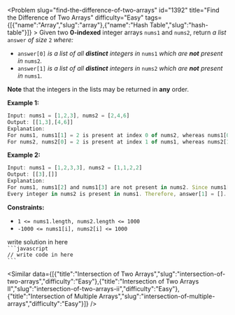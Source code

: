 
<Problem slug="find-the-difference-of-two-arrays" id="1392" title="Find the Difference of Two Arrays" difficulty="Easy" tags={[{"name":"Array","slug":"array"},{"name":"Hash Table","slug":"hash-table"}]} >
    Given two **0-indexed** integer arrays `nums1` and `nums2`, return _a list_ `answer` _of size_ `2` _where:_

*   `answer[0]` _is a list of all **distinct** integers in_ `nums1` _which are **not** present in_ `nums2`_._
*   `answer[1]` _is a list of all **distinct** integers in_ `nums2` _which are **not** present in_ `nums1`.

**Note** that the integers in the lists may be returned in **any** order.

**Example 1:**

```javascript 
Input: nums1 = [1,2,3], nums2 = [2,4,6]
Output: [[1,3],[4,6]]
Explanation:
For nums1, nums1[1] = 2 is present at index 0 of nums2, whereas nums1[0] = 1 and nums1[2] = 3 are not present in nums2. Therefore, answer[0] = [1,3].
For nums2, nums2[0] = 2 is present at index 1 of nums1, whereas nums2[1] = 4 and nums2[2] = 6 are not present in nums2. Therefore, answer[1] = [4,6].
```

**Example 2:**

```javascript 
Input: nums1 = [1,2,3,3], nums2 = [1,1,2,2]
Output: [[3],[]]
Explanation:
For nums1, nums1[2] and nums1[3] are not present in nums2. Since nums1[2] == nums1[3], their value is only included once and answer[0] = [3].
Every integer in nums2 is present in nums1. Therefore, answer[1] = [].

```

**Constraints:**

*   `1 <= nums1.length, nums2.length <= 1000`
*   `-1000 <= nums1[i], nums2[i] <= 1000`
</Problem >

<Solution>
write solution in here
</Solution>

<Code>
```javascript
// write code in here
```
</Code>

<Similar data={[{"title":"Intersection of Two Arrays","slug":"intersection-of-two-arrays","difficulty":"Easy"},{"title":"Intersection of Two Arrays II","slug":"intersection-of-two-arrays-ii","difficulty":"Easy"},{"title":"Intersection of Multiple Arrays","slug":"intersection-of-multiple-arrays","difficulty":"Easy"}]} />
